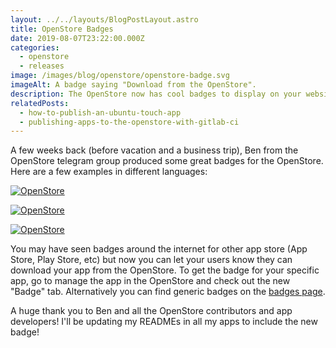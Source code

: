 ```yaml
---
layout: ../../layouts/BlogPostLayout.astro
title: OpenStore Badges
date: 2019-08-07T23:22:00.000Z
categories:
  - openstore
  - releases
image: /images/blog/openstore/openstore-badge.svg
imageAlt: A badge saying "Download from the OpenStore".
description: The OpenStore now has cool badges to display on your website or code repository.
relatedPosts:
  - how-to-publish-an-ubuntu-touch-app
  - publishing-apps-to-the-openstore-with-gitlab-ci
---
```

A few weeks back (before vacation and a business trip), Ben from the OpenStore
telegram group produced some great badges for the OpenStore. Here are a few examples
in different languages:

[![OpenStore](https://open-store.io/badges/en_US.svg)](https://open-store.io/app/openstore.openstore-team)

[![OpenStore](https://open-store.io/badges/de.svg)](https://open-store.io/app/openstore.openstore-team)

[![OpenStore](https://open-store.io/badges/es.svg)](https://open-store.io/app/openstore.openstore-team)

You may have seen badges around the internet for other app store (App Store, Play Store, etc)
but now you can let your users know they can download your app from the OpenStore.
To get the badge for your specific app, go to manage the app in the OpenStore and
check out the new "Badge" tab. Alternatively you can find generic badges
on the [badges page](https://open-store.io/badge).

A huge thank you to Ben and all the OpenStore contributors and app developers!
I'll be updating my READMEs in all my apps to include the new badge!

<Donate />
